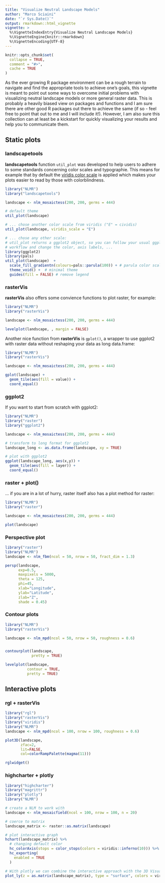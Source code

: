 ---
title: "Visualize Neutral Landscape Models"
author: "Marco Sciaini"
date: "`r Sys.Date()`"
output: rmarkdown::html_vignette
vignette: >
  %\VignetteIndexEntry{Visualize Neutral Landscape Models}
  %\VignetteEngine{knitr::rmarkdown}
  %\VignetteEncoding{UTF-8}
---

```{r setup, include = FALSE}
knitr::opts_chunk$set(
  collapse = TRUE,
  comment = "#>",
  cache = TRUE
)
```

As the ever growing R package environment can be a rough terrain to navigate and find the appropriate tools to achieve one's goals, this vignette is meant to point out some ways to overcome initial problems with visualizing neutral landscape models or more general raster data. This is probably a heavily biased view on packages and functions and I am sure there are other good R packages out there to achieve the same (if so - feel free to point that out to me and I will include it!). However, I am also sure this collection can at least be a kickstart for quickly visualizing your results and help you to communicate them.

## Static plots

### landscapetools

**landscapetools** function `util_plot` was developed to help users to adhere to
some standards concerning color scales and typographie. This means for example 
that by default the [viridis color scale](https://cran.r-project.org/web/packages/viridis/vignettes/intro-to-viridis.html) 
is applied which makes your plots easier to read by those with colorblindness.

```{r , fig.height=7, fig.width=7, message=FALSE, warning=FALSE, fig.align='center'}
library("NLMR")
library("landscapetools")

landscape <- nlm_mosaictess(200, 200, germs = 444)

# default theme
util_plot(landscape)

# ... chose another color scale from viridis ("E" = cividis)
util_plot(landscape, viridis_scale = "E")

# ... chose any other scale:
# util_plot returns a ggplot2 object, so you can follow your usual ggplot2
# workflow and change the color, axis labels, ...
library(ggplot2)
library(pals)
util_plot(landscape)  + 
  scale_fill_gradientn(colours=pals::parula(100)) + # parula color scale
  theme_void() +  # minimal theme
  guides(fill = FALSE) # remove legend
```

### rasterVis

**rasterVis** also offers some convience functions to plot raster, for example:

```{r , fig.height=7, fig.width=7, message=FALSE, warning=FALSE, fig.align='center'}
library("NLMR")
library("rasterVis")

landscape <- nlm_mosaictess(200, 200, germs = 444)

levelplot(landscape, , margin = FALSE)
```

Another nice function from **rasterVis** is `gplot()`, a wrapper to use ggplot2
with raster data without reshaping your data as long data.frame:

```{r , fig.height=7, fig.width=7, message=FALSE, warning=FALSE, fig.align='center'}
library("NLMR")
library("rasterVis")

landscape <- nlm_mosaictess(200, 200, germs = 444)

gplot(landscape) + 
  geom_tile(aes(fill = value)) + 
  coord_equal()
```


### ggplot2

If you want to start from scratch with ggplot2:

```{r , fig.height=7, fig.width=7, message=FALSE, warning=FALSE, fig.align='center'}
library("NLMR")
library("raster")
library("ggplot2")

landscape <- nlm_mosaictess(200, 200, germs = 444)

# transform to long format for ggplot2
landscape_long <- as.data.frame(landscape, xy = TRUE)

# plot with ggplot2
ggplot(landscape_long, aes(x,y)) + 
  geom_tile(aes(fill = layer)) + 
  coord_equal()
```

### raster + plot()

... if you are in a lot of hurry, raster itself also has a plot method for raster:

```{r , fig.height=7, fig.width=7, message=FALSE, warning=FALSE, fig.align='center'}
library("NLMR")
library("raster")

landscape <- nlm_mosaictess(200, 200, germs = 444)

plot(landscape)
```

### Perspective plot

```{r , fig.height=7, fig.width=7, message=FALSE, warning=FALSE, fig.align='center'}
library("raster")
library("NLMR")
landscape <- nlm_fbm(ncol = 50, nrow = 50, fract_dim = 1.3)

persp(landscape,
      exp=0.5,
      maxpixels = 5000,
      theta = 125,
      phi=45,
      xlab="Longitude",
      ylab="Latitude",
      zlab="Z",
      shade = 0.45)
```

### Contour plots

```{r , fig.height=7, fig.width=7, message=FALSE, warning=FALSE, fig.align='center'}
library("NLMR")
library("rasterVis")

landscape <- nlm_mpd(ncol = 50, nrow = 50, roughness = 0.6)


contourplot(landscape,
            pretty = TRUE) 

levelplot(landscape,
          contour = TRUE,
          pretty = TRUE)
```


## Interactive plots

### rgl + rasterVis

```{r , fig.height=7, fig.width=7, message=FALSE, warning=FALSE, fig.align='center'}
library("rgl")
library("rasterVis")
library("viridis")
library("NLMR")
landscape <- nlm_mpd(ncol = 100, nrow = 100, roughness = 0.6)

plot3D(landscape,
       zfac=2,
       lit=FALSE,
       col=colorRampPalette(magma(11)))

rglwidget()

```


### highcharter + plotly

```{r message=FALSE, warning=FALSE}
library("highcharter")
library("magrittr")
library("plotly")
library("NLMR")

# create a NLM to work with
landscape <- nlm_mosaicfield(ncol = 100, nrow = 100, n = 20)

# coerce to matrix
landscape_matrix <- raster::as.matrix(landscape)

# plot interactive graph
hchart(landscape_matrix) %>%
  # changing default color
  hc_colorAxis(stops = color_stops(colors = viridis::inferno(10))) %>%
  hc_exporting(
    enabled = TRUE
  )

# With plotly we can combine the interactive approach with the 3D Visualization
plot_ly(z = as.matrix(landscape_matrix), type = "surface", colors = viridis::magma(8))
```



